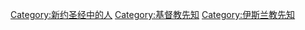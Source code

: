 {{Commonscat|Saint John the Baptist}}
{{Catmore}}

[[Category:新约圣经中的人|Category:新约圣经中的人]]
[[Category:基督教先知|Category:基督教先知]]
[[Category:伊斯兰教先知|Category:伊斯兰教先知]]
